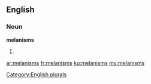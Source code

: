 ==English==

===Noun===
'''melanisms'''

# {{plural of|melanism}}

[[Category:English plurals]]

[[ar:melanisms]]
[[fr:melanisms]]
[[ku:melanisms]]
[[my:melanisms]]